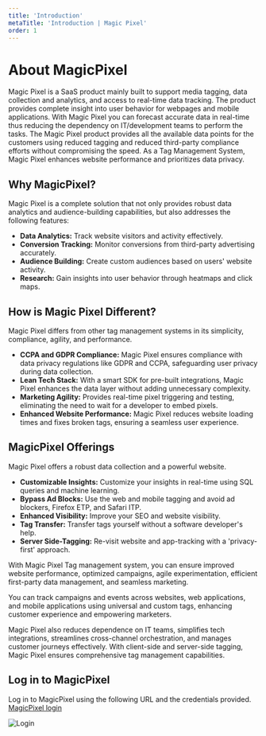 ---
title: 'Introduction'
metaTitle: 'Introduction | Magic Pixel'
order: 1
---

# About MagicPixel

Magic Pixel is a SaaS product mainly built to support media tagging, data collection and analytics, and access to real-time data tracking. The product provides complete insight into user behavior for webpages and mobile applications. With Magic Pixel you can forecast accurate data in real-time thus reducing the dependency on IT/development teams to perform the tasks. 
The Magic Pixel product provides all the available data points for the customers using reduced tagging and reduced third-party compliance efforts without compromising the speed. As a Tag Management System, Magic Pixel enhances website performance and prioritizes data privacy.

## Why MagicPixel?

Magic Pixel is a complete solution that not only provides robust data analytics and audience-building capabilities, but also addresses the following features:
-	**Data Analytics:** Track website visitors and activity effectively.
-	**Conversion Tracking:** Monitor conversions from third-party advertising accurately.
-	**Audience Building:** Create custom audiences based on users' website activity.
-	**Research:** Gain insights into user behavior through heatmaps and click maps.

## How is Magic Pixel Different?

Magic Pixel differs from other tag management systems in its simplicity, compliance, agility, and performance. 

-	**CCPA and GDPR Compliance:** Magic Pixel ensures compliance with data privacy regulations like GDPR and CCPA, safeguarding user privacy during data collection.
-	**Lean Tech Stack:** With a smart SDK for pre-built integrations, Magic Pixel enhances the data layer without adding unnecessary complexity.
-	**Marketing Agility:** Provides real-time pixel triggering and testing, eliminating the need to wait for a developer to embed pixels.
-	**Enhanced Website Performance:** Magic Pixel reduces website loading times and fixes broken tags, ensuring a seamless user experience.

## MagicPixel Offerings

Magic Pixel offers a robust data collection and a powerful website.
 
-	**Customizable Insights:** Customize your insights in real-time using SQL queries and machine learning.
-	**Bypass Ad Blocks:** Use the web and mobile tagging and avoid ad blockers, Firefox ETP, and Safari ITP.
-	**Enhanced Visibility:** Improve your SEO and website visibility.
-	**Tag Transfer:** Transfer tags yourself without a software developer's help.
-	**Server Side-Tagging:** Re-visit website and app-tracking with a 'privacy-first' approach.

With Magic Pixel Tag management system, you can ensure improved website performance, optimized campaigns, agile experimentation, efficient first-party data management, and seamless marketing. 

You can track campaigns and events across websites, web applications, and mobile applications using universal and custom tags, enhancing customer experience and empowering marketers. 

Magic Pixel also reduces dependence on IT teams, simplifies tech integrations, streamlines cross-channel orchestration, and manages customer journeys effectively. With client-side and server-side tagging, Magic Pixel ensures comprehensive tag management capabilities.

## Log in to MagicPixel
Log in to MagicPixel using the following URL and the credentials provided.
[MagicPixel login](https://console.magicpixel.io/authentication/login)

![Login](/images/aboutmagicpixelimages/login.png)

